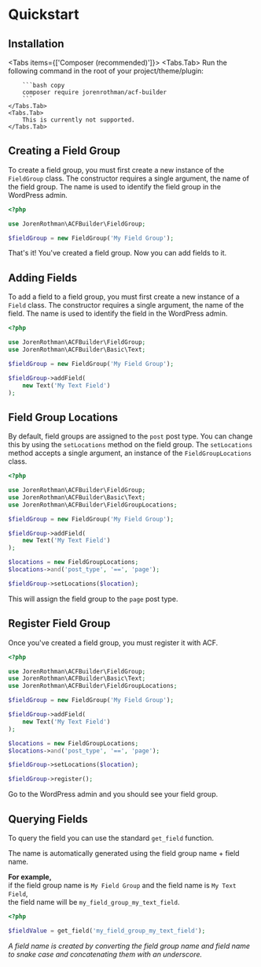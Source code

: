 
# Quickstart

## Installation

<Tabs items={['Composer (recommended)']}>
    <Tabs.Tab>
        Run the following command in the root of your project/theme/plugin:

        ```bash copy
        composer require jorenrothman/acf-builder
        ```
    </Tabs.Tab>
    <Tabs.Tab>
        This is currently not supported.
    </Tabs.Tab>
</Tabs>

## Creating a Field Group

To create a field group, you must first create a new instance of the `FieldGroup` class. The constructor requires a single argument, the name of the field group. The name is used to identify the field group in the WordPress admin.

```php
<?php

use JorenRothman\ACFBuilder\FieldGroup;

$fieldGroup = new FieldGroup('My Field Group');
```
That's it! You've created a field group. Now you can add fields to it.

## Adding Fields

To add a field to a field group, you must first create a new instance of a `Field` class. The constructor requires a single argument, the name of the field. The name is used to identify the field in the WordPress admin.

```php
<?php

use JorenRothman\ACFBuilder\FieldGroup;
use JorenRothman\ACFBuilder\Basic\Text;

$fieldGroup = new FieldGroup('My Field Group');

$fieldGroup->addField(
    new Text('My Text Field')
);
```

## Field Group Locations

By default, field groups are assigned to the `post` post type. 
You can change this by using the `setLocations` method on the field group. 
The `setLocations` method accepts a single argument, 
an instance of the `FieldGroupLocations` class. 

```php
<?php

use JorenRothman\ACFBuilder\FieldGroup;
use JorenRothman\ACFBuilder\Basic\Text;
use JorenRothman\ACFBuilder\FieldGroupLocations;

$fieldGroup = new FieldGroup('My Field Group');

$fieldGroup->addField(
    new Text('My Text Field')
);

$locations = new FieldGroupLocations;
$locations->and('post_type', '==', 'page');

$fieldGroup->setLocations($location);

```

This will assign the field group to the `page` post type.

## Register Field Group

Once you've created a field group, you must register it with ACF.

```php
<?php

use JorenRothman\ACFBuilder\FieldGroup;
use JorenRothman\ACFBuilder\Basic\Text;
use JorenRothman\ACFBuilder\FieldGroupLocations;

$fieldGroup = new FieldGroup('My Field Group');

$fieldGroup->addField(
    new Text('My Text Field')
);

$locations = new FieldGroupLocations;
$locations->and('post_type', '==', 'page');

$fieldGroup->setLocations($location);

$fieldGroup->register();
```

Go to the WordPress admin and you should see your field group.

## Querying Fields

To query the field you can use the standard `get_field` function.

The name is automatically generated using the field group name + field name.

**For example,** <br/>if the field group name is `My Field Group` and the field name is `My Text Field`, <br/>the field name will be `my_field_group_my_text_field`.

```php
<?php

$fieldValue = get_field('my_field_group_my_text_field');
```

*A field name is created by converting the field group name and field name to snake case and concatenating them with an underscore.*

